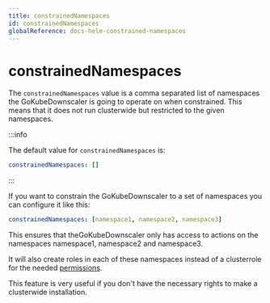 ```yaml
---
title: constrainedNamespaces
id: constrainedNamespaces
globalReference: docs-helm-constrained-namespaces
---
```


# constrainedNamespaces

The `constrainedNamespaces` value is a comma separated list of namespaces the GoKubeDownscaler is going to operate on when constrained.
This means that it does not run clusterwide but restricted to the given namespaces.

:::info

The default value for `constrainedNamespaces` is:

```yaml
constrainedNamespaces: []
```

:::

If you want to constrain the GoKubeDownscaler to a set of namespaces you can configure it like this:

```yaml
constrainedNamespaces: [namespace1, namespace2, namespace3]
```

This ensures that theGoKubeDownscaler only has access to actions on the namespaces namespace1, namespace2 and namespace3.

It will also create roles in each of these namespaces instead of a clusterrole for the needed [permissions](ref:docs-helm-permissions).

This feature is very useful if you don't have the necessary rights to make a clusterwide installation.
